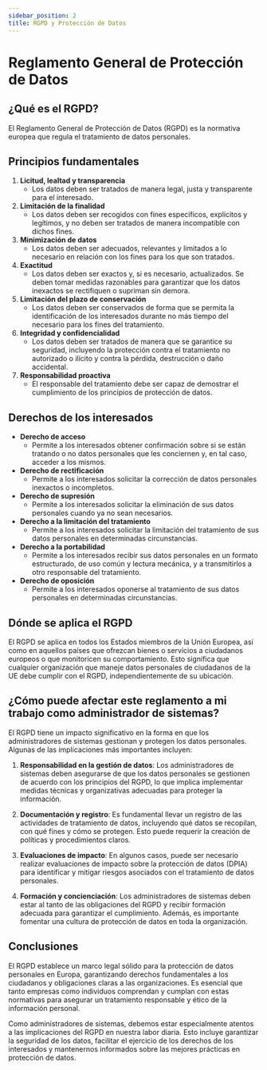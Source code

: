 ```yaml
---
sidebar_position: 2
title: RGPD y Protección de Datos
---
```


# Reglamento General de Protección de Datos

## ¿Qué es el RGPD?

El Reglamento General de Protección de Datos (RGPD) es la normativa europea que regula el tratamiento de datos personales.

## Principios fundamentales

1. **Licitud, lealtad y transparencia**
    - Los datos deben ser tratados de manera legal, justa y transparente para el interesado.
2. **Limitación de la finalidad**
    - Los datos deben ser recogidos con fines específicos, explícitos y legítimos, y no deben ser tratados de manera incompatible con dichos fines.
3. **Minimización de datos**
    - Los datos deben ser adecuados, relevantes y limitados a lo necesario en relación con los fines para los que son tratados.
4. **Exactitud**
    - Los datos deben ser exactos y, si es necesario, actualizados. Se deben tomar medidas razonables para garantizar que los datos inexactos se rectifiquen o supriman sin demora.
5. **Limitación del plazo de conservación**
    - Los datos deben ser conservados de forma que se permita la identificación de los interesados durante no más tiempo del necesario para los fines del tratamiento.
6. **Integridad y confidencialidad**
    - Los datos deben ser tratados de manera que se garantice su seguridad, incluyendo la protección contra el tratamiento no autorizado o ilícito y contra la pérdida, destrucción o daño accidental.
7. **Responsabilidad proactiva**
    - El responsable del tratamiento debe ser capaz de demostrar el cumplimiento de los principios de protección de datos.

## Derechos de los interesados

- **Derecho de acceso**
    - Permite a los interesados obtener confirmación sobre si se están tratando o no datos personales que les conciernen y, en tal caso, acceder a los mismos.
- **Derecho de rectificación**
    - Permite a los interesados solicitar la corrección de datos personales inexactos o incompletos.
- **Derecho de supresión**
    - Permite a los interesados solicitar la eliminación de sus datos personales cuando ya no sean necesarios.
- **Derecho a la limitación del tratamiento**
    - Permite a los interesados solicitar la limitación del tratamiento de sus datos personales en determinadas circunstancias.
- **Derecho a la portabilidad**
    - Permite a los interesados recibir sus datos personales en un formato estructurado, de uso común y lectura mecánica, y a transmitirlos a otro responsable del tratamiento.
- **Derecho de oposición**
    - Permite a los interesados oponerse al tratamiento de sus datos personales en determinadas circunstancias.

## Dónde se aplica el RGPD

El RGPD se aplica en todos los Estados miembros de la Unión Europea, así como en aquellos países que ofrezcan bienes o servicios a ciudadanos europeos o que monitoricen su comportamiento. Esto significa que cualquier organización que maneje datos personales de ciudadanos de la UE debe cumplir con el RGPD, independientemente de su ubicación.

## ¿Cómo puede afectar este reglamento a mi trabajo como administrador de sistemas?

El RGPD tiene un impacto significativo en la forma en que los administradores de sistemas gestionan y protegen los datos personales. Algunas de las implicaciones más importantes incluyen:

1. **Responsabilidad en la gestión de datos**: Los administradores de sistemas deben asegurarse de que los datos personales se gestionen de acuerdo con los principios del RGPD, lo que implica implementar medidas técnicas y organizativas adecuadas para proteger la información.

2. **Documentación y registro**: Es fundamental llevar un registro de las actividades de tratamiento de datos, incluyendo qué datos se recopilan, con qué fines y cómo se protegen. Esto puede requerir la creación de políticas y procedimientos claros.

3. **Evaluaciones de impacto**: En algunos casos, puede ser necesario realizar evaluaciones de impacto sobre la protección de datos (DPIA) para identificar y mitigar riesgos asociados con el tratamiento de datos personales.

4. **Formación y concienciación**: Los administradores de sistemas deben estar al tanto de las obligaciones del RGPD y recibir formación adecuada para garantizar el cumplimiento. Además, es importante fomentar una cultura de protección de datos en toda la organización.

## Conclusiones

El RGPD establece un marco legal sólido para la protección de datos personales en Europa, garantizando derechos fundamentales a los ciudadanos y obligaciones claras a las organizaciones. Es esencial que tanto empresas como individuos comprendan y cumplan con estas normativas para asegurar un tratamiento responsable y ético de la información personal.

Como administradores de sistemas, debemos estar especialmente atentos a las implicaciones del RGPD en nuestra labor diaria. Esto incluye garantizar la seguridad de los datos, facilitar el ejercicio de los derechos de los interesados y mantenernos informados sobre las mejores prácticas en protección de datos.
